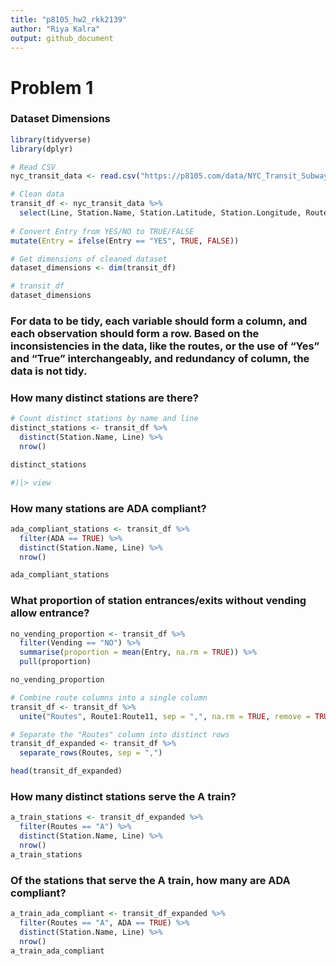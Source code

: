 ```yaml
---
title: "p8105_hw2_rkk2139"
author: "Riya Kalra"
output: github_document
---
```

# Problem 1
### Dataset Dimensions
```r

library(tidyverse)
library(dplyr)

# Read CSV
nyc_transit_data <- read.csv("https://p8105.com/data/NYC_Transit_Subway_Entrance_And_Exit_Data.csv")

# Clean data
transit_df <- nyc_transit_data %>%
  select(Line, Station.Name, Station.Latitude, Station.Longitude, Route1:Route11, Entry, Vending, Entrance.Type, ADA) %>%
  
# Convert Entry from YES/NO to TRUE/FALSE
mutate(Entry = ifelse(Entry == "YES", TRUE, FALSE))

# Get dimensions of cleaned dataset
dataset_dimensions <- dim(transit_df)

# transit_df
dataset_dimensions

```
### For data to be tidy, each variable should form a column, and each observation should form a row. Based on the inconsistencies in the data, like the routes, or the use of "Yes" and "True" interchangeably, and redundancy of column, the data is not tidy.

### How many distinct stations are there?
```r
# Count distinct stations by name and line
distinct_stations <- transit_df %>%
  distinct(Station.Name, Line) %>%
  nrow()

distinct_stations

#)|> view
```
### How many stations are ADA compliant?
```r
ada_compliant_stations <- transit_df %>%
  filter(ADA == TRUE) %>%
  distinct(Station.Name, Line) %>%
  nrow()

ada_compliant_stations
```

### What proportion of station entrances/exits without vending allow entrance?
```r
no_vending_proportion <- transit_df %>%
  filter(Vending == "NO") %>%
  summarise(proportion = mean(Entry, na.rm = TRUE)) %>%
  pull(proportion)

no_vending_proportion
```


```r
# Combine route columns into a single column
transit_df <- transit_df %>%
  unite("Routes", Route1:Route11, sep = ",", na.rm = TRUE, remove = TRUE)

# Separate the "Routes" column into distinct rows
transit_df_expanded <- transit_df %>%
  separate_rows(Routes, sep = ",")

head(transit_df_expanded)
```
### How many distinct stations serve the A train?
```r
a_train_stations <- transit_df_expanded %>%
  filter(Routes == "A") %>%
  distinct(Station.Name, Line) %>%
  nrow()
a_train_stations
```
### Of the stations that serve the A train, how many are ADA compliant?
```r
a_train_ada_compliant <- transit_df_expanded %>%
  filter(Routes == "A", ADA == TRUE) %>%
  distinct(Station.Name, Line) %>%
  nrow()
a_train_ada_compliant
```


